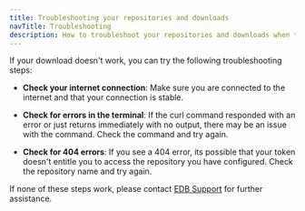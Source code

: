 ```yaml
---
title: Troubleshooting your repositories and downloads
navTitle: Troubleshooting
description: How to troubleshoot your repositories and downloads when they don't work
---
```


If your download doesn't work, you can try the following troubleshooting steps:

* **Check your internet connection**: Make sure you are connected to the internet and that your connection is stable.

* **Check for errors in the terminal**: If the curl command responded with an error or just returns immediately with no output, there may be an issue with the command. Check the command and try again.

* **Check for 404 errors**: If you see a 404 error, its possible that your token doesn't entitle you to access the repository you have configured. Check the repository name and try again.

If none of these steps work, please contact [EDB Support](https://www.enterprisedb.com/support-center) for further assistance.

